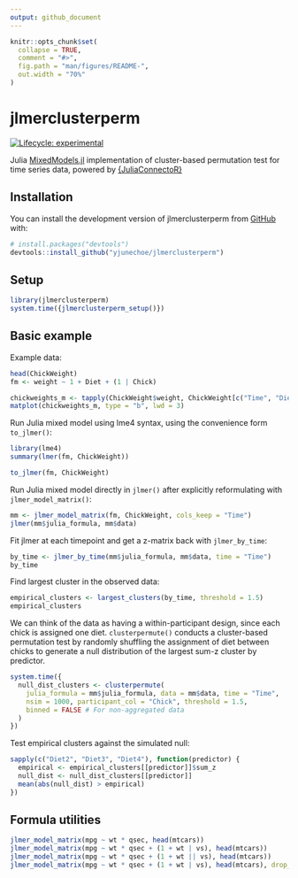 ```yaml
---
output: github_document
---
```


<!-- README.md is generated from README.Rmd. Please edit that file -->

```r
knitr::opts_chunk$set(
  collapse = TRUE,
  comment = "#>",
  fig.path = "man/figures/README-",
  out.width = "70%"
)
```

# jlmerclusterperm

<!-- badges: start -->
[![Lifecycle: experimental](https://img.shields.io/badge/lifecycle-experimental-orange.svg)](https://lifecycle.r-lib.org/articles/stages.html#experimental)
<!-- badges: end -->

Julia [MixedModels.jl](https://github.com/JuliaStats/MixedModels.jl) implementation of cluster-based permutation test for time series data, powered by [{JuliaConnectoR}](https://github.com/stefan-m-lenz/JuliaConnectoR)

## Installation

You can install the development version of jlmerclusterperm from [GitHub](https://github.com/) with:

``` r
# install.packages("devtools")
devtools::install_github("yjunechoe/jlmerclusterperm")
```

## Setup

```r
library(jlmerclusterperm)
system.time({jlmerclusterperm_setup()})
```

## Basic example

Example data:

```r
head(ChickWeight)
fm <- weight ~ 1 + Diet + (1 | Chick)
```

```r
chickweights_m <- tapply(ChickWeight$weight, ChickWeight[c("Time", "Diet")], mean)
matplot(chickweights_m, type = "b", lwd = 3)
```

Run Julia mixed model using lme4 syntax, using the convenience form `to_jlmer()`:

```r
library(lme4)
summary(lmer(fm, ChickWeight))

to_jlmer(fm, ChickWeight)
```

Run Julia mixed model directly in `jlmer()` after explicitly reformulating with `jlmer_model_matrix()`:

```r
mm <- jlmer_model_matrix(fm, ChickWeight, cols_keep = "Time")
jlmer(mm$julia_formula, mm$data)
```

Fit jlmer at each timepoint and get a z-matrix back with `jlmer_by_time`:

```r
by_time <- jlmer_by_time(mm$julia_formula, mm$data, time = "Time")
by_time
```

Find largest cluster in the observed data:

```r
empirical_clusters <- largest_clusters(by_time, threshold = 1.5)
empirical_clusters
```

We can think of the data as having a within-participant design, since each chick is assigned one diet. `clusterpermute()` conducts a cluster-based permutation test by randomly shuffling the assignment of diet between chicks to generate a null distribution of the largest sum-z cluster by predictor. 

```r
system.time({
  null_dist_clusters <- clusterpermute(
    julia_formula = mm$julia_formula, data = mm$data, time = "Time",
    nsim = 1000, participant_col = "Chick", threshold = 1.5,
    binned = FALSE # For non-aggregated data
  )
})
```

Test empirical clusters against the simulated null:

```r
sapply(c("Diet2", "Diet3", "Diet4"), function(predictor) {
  empirical <- empirical_clusters[[predictor]]$sum_z
  null_dist <- null_dist_clusters[[predictor]]
  mean(abs(null_dist) > empirical)
})
```

## Formula utilities

```r
jlmer_model_matrix(mpg ~ wt * qsec, head(mtcars))
jlmer_model_matrix(mpg ~ wt * qsec + (1 + wt | vs), head(mtcars))
jlmer_model_matrix(mpg ~ wt * qsec + (1 + wt || vs), head(mtcars))
jlmer_model_matrix(mpg ~ wt * qsec + (1 + wt | vs), head(mtcars), drop_terms = "wt__qsec")
```

